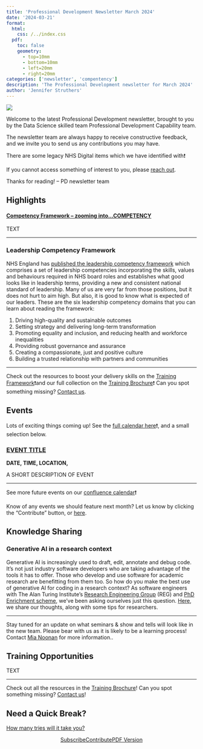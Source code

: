 ```yaml
---
title: 'Professional Development Newsletter March 2024'
date: '2024-03-21'
format:
  html:
    css: /../index.css
  pdf:
    toc: false
    geometry: 
      - top=10mm
      - bottom=10mm
      - left=20mm
      - right=20mm
categories: ['newsletter', 'compentency']
description: 'The Professional Development newsletter for March 2024'
author: 'Jennifer Struthers'
---
```


![](../../images/banner_march.png)

Welcome to the latest Professional Development newsletter, brought to you by the Data Science skilled team Professional Development Capability team. 

The newsletter team are always happy to receive constructive feedback, and we invite you to send us any contributions you may have. 

There are some legacy NHS Digital items which we have identified with❗

If you cannot access something of interest to you, please [reach out](https://github.com/NHSDigital/datascience-pd-newsletter/issues/new){target="_blank"}. 

Thanks for reading! – PD newsletter team 

<div class="section-heading">
# Highlights
</div>

#### <u>**Competency Framework** – zooming into...COMPETENCY</u> 

TEXT

___

### Leadership Competency Framework
NHS England has [published the leadership competency framework](https://www.england.nhs.uk/leaders/){target="_blank"} which comprises a set of leadership competencies incorporating the skills, values and behaviours required in NHS board roles and establishes what good looks like in leadership terms, providing a new and consistent national standard of leadership.
Many of us are very far from those positions, but it does not hurt to aim high. But also, it is good to know what is expected of our leaders.
These are the six leadership competency domains that you can learn about reading the framework:

1. Driving high-quality and sustainable outcomes
2. Setting strategy and delivering long-term transformation
3. Promoting equality and inclusion, and reducing health and workforce inequalities
4. Providing robust governance and assurance
5. Creating a compassionate, just and positive culture
6. Building a trusted relationship with partners and communities



___


Check out the resources to boost your delivery skills on the [Training Framework](https://nhsd-confluence.digital.nhs.uk/display/DAT/Training+Framework){target="_blank"}❗and our full collection on the [Training Brochure](https://nhsd-confluence.digital.nhs.uk/display/DAT/Training+Brochure){target="_blank"}❗
Can you spot something missing? [Contact us](mailto:datascience@nhs.net). 


<div class="section-heading">
# Events
</div>
Lots of exciting things coming up! See the [full calendar here](https://nhsd-confluence.digital.nhs.uk/display/DAT/calendars){target="_blank"}❗, and a small selection below.



### [EVENT TITLE](event link){target="_blank"}
**DATE, TIME, LOCATION,**

A SHORT DESCRIPTION OF EVENT 

___

See more future events on our [confluence calendar](https://nhsd-confluence.digital.nhs.uk/display/DAT/Events+calendar){target="_blank"}❗

Know of any events we should feature next month? Let us know by clicking the "Contribute" button, or [here](https://github.com/NHSDigital/datascience-pd-newsletter/issues/new?assignees=&labels=&projects=&template=suggest-some-newsletter-content-.md&title=){target="_blank"}.

<div class="section-heading">
# Knowledge Sharing
</div>

### Generative AI in a research context
Generative AI is increasingly used to draft, edit, annotate and debug code. It’s not just industry software developers who are taking advantage of the tools it has to offer. Those who develop and use software for academic research are benefitting from them too. So how do you make the best use of generative AI for coding in a research context? As software engineers with The Alan Turing Institute’s [Research Engineering Group](https://www.turing.ac.uk/work-turing/research/research-engineering-group){target="_blank"} (REG) and [PhD Enrichment scheme](https://www.turing.ac.uk/work-turing/studentships/enrichment){target="_blank"}, we’ve been asking ourselves just this question. [Here](https://www.turing.ac.uk/blog/using-generative-ai-write-code-guide-researchers?utm_source=E%26E%20Newsletter&utm_medium=Button_link&utm_campaign=Turing-E%26E-Feb24-8){target="_blank"}, we share our thoughts, along with some tips for researchers.



___

Stay tuned for an update on what seminars & show and tells will look like in the new team. 
Please bear with us as it is likely to be a learning process! Contact [Mia Noonan](mailto:amelia.noonan1@nhs.net) for more information..

<div class="section-heading">
# Training Opportunities
</div>

TEXT

___

Check out all the resources in the [Training Brochure](https://nhsd-confluence.digital.nhs.uk/display/DAT/Training+Brochure){target="_blank"}! Can you spot something missing? [Contact us](mailto:datascience@nhs.net)!



<div class="section-heading">
# Need a Quick Break?
</div>

[How many tries will it take you?](https://mywordle.strivemath.com/?word=icuhw){target="_blank"}


<div style="text-align: center;">

[Subscribe](https://forms.office.com/e/JJsmgPmVVJ){.btn-action-primary .btn-action .btn .btn-success .btn-lg role="button"}[Contribute](https://github.com/NHSDigital/datascience-pd-newsletter/issues/new?assignees=&labels=&projects=&template=suggest-some-newsletter-content-.md&title=){.btn-action-primary .btn-action .btn .btn-info .btn-lg role="button" target="_blank"}[PDF Version](./newsletter.pdf){.btn-action-primary .btn-action .btn .btn-info .btn-lg role="button" target="_blank"}
</div>

